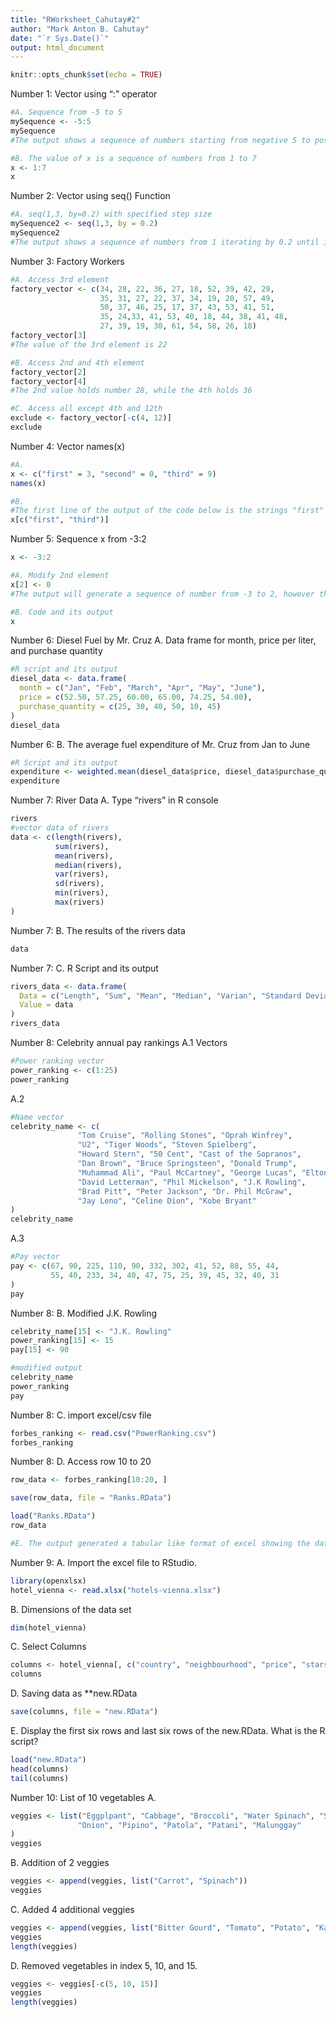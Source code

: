 ```yaml
---
title: "RWorksheet_Cahutay#2"
author: "Mark Anton B. Cahutay"
date: "`r Sys.Date()`"
output: html_document
---
```


```r
knitr::opts_chunk$set(echo = TRUE)
```

Number 1: Vector using ":" operator
```r
#A. Sequence from -5 to 5
mySequence <- -5:5
mySequence
#The output shows a sequence of numbers starting from negative 5 to positive 5

#B. The value of x is a sequence of numbers from 1 to 7
x <- 1:7
x
```

Number 2: Vector using seq() Function
```r
#A. seq(1,3, by=0.2) with specified step size
mySequence2 <- seq(1,3, by = 0.2)
mySequence2
#The output shows a sequence of numbers from 1 iterating by 0.2 until it reaches 3
```

Number 3: Factory Workers
```r
#A. Access 3rd element
factory_vector <- c(34, 28, 22, 36, 27, 18, 52, 39, 42, 29, 
                    35, 31, 27, 22, 37, 34, 19, 20, 57, 49, 
                    50, 37, 46, 25, 17, 37, 43, 53, 41, 51, 
                    35, 24,33, 41, 53, 40, 18, 44, 38, 41, 48, 
                    27, 39, 19, 30, 61, 54, 58, 26, 18)
factory_vector[3]
#The value of the 3rd element is 22

#B. Access 2nd and 4th element
factory_vector[2]
factory_vector[4]
#The 2nd value holds number 28, while the 4th holds 36

#C. Access all except 4th and 12th
exclude <- factory_vector[-c(4, 12)]
exclude
```

Number 4: Vector names(x)
```r
#A. 
x <- c("first" = 3, "second" = 0, "third" = 9)
names(x)

#B.
#The first line of the output of the code below is the strings "first" and "third" and the next line shows the number the strings are holding/equal to.
x[c("first", "third")]

```

Number 5: Sequence x from -3:2
```r
x <- -3:2

#A. Modify 2nd element
x[2] <- 0
#The output will generate a sequence of number from -3 to 2, however the second element was changed due to it being reassigned a number = 0.

#B. Code and its output
x
```

Number 6: Diesel Fuel by Mr. Cruz
A. Data frame for month, price per liter, and purchase quantity
```r
#R script and its output
diesel_data <- data.frame(
  month = c("Jan", "Feb", "March", "Apr", "May", "June"),
  price = c(52.50, 57.25, 60.00, 65.00, 74.25, 54.00),
  purchase_quantity = c(25, 30, 40, 50, 10, 45)
)
diesel_data

```
Number 6: 
B. The average fuel expenditure of Mr. Cruz from Jan to June
```r
#R Script and its output
expenditure <- weighted.mean(diesel_data$price, diesel_data$purchase_quantity)
expenditure
```


Number 7: River Data
A. Type "rivers" in R console
```r
rivers
#vector data of rivers
data <- c(length(rivers), 
          sum(rivers),
          mean(rivers), 
          median(rivers), 
          var(rivers), 
          sd(rivers), 
          min(rivers),
          max(rivers)
)
```
Number 7:
B. The results of the rivers data
```r
data
```
Number 7:
C. R Script and its output
```r
rivers_data <- data.frame(
  Data = c("Length", "Sum", "Mean", "Median", "Varian", "Standard Deviation", "Minimum", "Maximum"),
  Value = data
)
rivers_data
```


Number 8: Celebrity annual pay rankings
A.1 Vectors
```r
#Power ranking vector
power_ranking <- c(1:25)
power_ranking
```
A.2
```r
#Name vector
celebrity_name <- c(
               "Tom Cruise", "Rolling Stones", "Oprah Winfrey", 
               "U2", "Tiger Woods", "Steven Spielberg", 
               "Howard Stern", "50 Cent", "Cast of the Sopranos", 
               "Dan Brown", "Bruce Springsteen", "Donald Trump", 
               "Muhammad Ali", "Paul McCartney", "George Lucas", "Elton John",
               "David Letterman", "Phil Mickelson", "J.K Rowling",
               "Brad Pitt", "Peter Jackson", "Dr. Phil McGraw",
               "Jay Leno", "Celine Dion", "Kobe Bryant"
)
celebrity_name
```
A.3
```r
#Pay vector
pay <- c(67, 90, 225, 110, 90, 332, 302, 41, 52, 88, 55, 44, 
         55, 40, 233, 34, 40, 47, 75, 25, 39, 45, 32, 40, 31
)
pay
```

Number 8: 
B. Modified J.K. Rowling
```r
celebrity_name[15] <- "J.K. Rowling"
power_ranking[15] <- 15
pay[15] <- 90

#modified output
celebrity_name
power_ranking
pay
```
Number 8:
C. import excel/csv file
```r
forbes_ranking <- read.csv("PowerRanking.csv")
forbes_ranking
```
Number 8: 
D. Access row 10 to 20
```r
row_data <- forbes_ranking[10:20, ]

save(row_data, file = "Ranks.RData")

load("Ranks.RData")
row_data

#E. The output generated a tabular like format of excel showing the data from row 10 - 20.
```


Number 9:
A.  Import the excel file to RStudio. 
```r
library(openxlsx)
hotel_vienna <- read.xlsx("hotels-vienna.xlsx")
```

B. Dimensions of the data set
```r
dim(hotel_vienna)
```  

C. Select Columns
```r
columns <- hotel_vienna[, c("country", "neighbourhood", "price", "stars", "accommodation_type", "rating")]
columns
```

D. Saving data as **new.RData 
```r
save(columns, file = "new.RData")
```   

E. Display the first six rows and last six rows of the new.RData. What is the R script?
```r
load("new.RData")
head(columns)
tail(columns)
```


Number 10: List of 10 vegetables
A.
```r
veggies <- list("Eggplpant", "Cabbage", "Broccoli", "Water Spinach", "Squash",
               "Onion", "Pipino", "Patola", "Patani", "Malunggay"
)
veggies
```

B. Addition of 2 veggies
```r
veggies <- append(veggies, list("Carrot", "Spinach"))
veggies
```   

C. Added 4 additional veggies
```r
veggies <- append(veggies, list("Bitter Gourd", "Tomato", "Potato", "Kasoy"), after = 5)
veggies
length(veggies)
```   

D. Removed vegetables in index 5, 10, and 15.
```r
veggies <- veggies[-c(5, 10, 15)]
veggies
length(veggies)
```   
